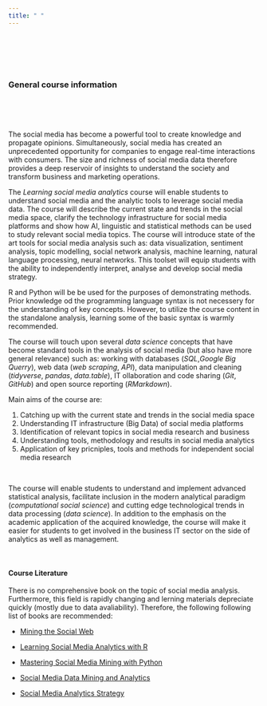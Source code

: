 ```yaml
---
title: " "
---
```


<br>
<br>
<br>
<br>

### General course information
<br>
<br>
<br>

The social media has become a powerful tool to create knowledge and propagate opinions. Simultaneously, social media has created an unprecedented opportunity for companies to engage real-time interactions with consumers. The size and richness of social media data therefore provides a deep reservoir of insights to understand the society and transform business and marketing operations.

The *Learning social media analytics* course will enable students to understand social media and the analytic tools to leverage social media data. The course will describe the current state and trends in the social media space, clarify the technology infrastructure for social media platforms and show how AI, linguistic and statistical methods can be used to study relevant social media topics. The course will introduce state of the art tools for social media analysis such as: data visualization, sentiment analysis, topic modelling, social network analysis, machine learning, natural language processing, neural networks. This toolset will equip students with the ability to independently interpret, analyse and develop social media strategy.  

R and Python will be be used for the purposes of demonstrating methods. Prior knowledge od the programming language syntax is not necessery for the understanding of key concepts. However, to utilize the course content in the standalone analysis, learning some of the basic syntax is warmly recommended.

The course will touch upon several *data science* concepts that have become standard tools in the analysis of social media (but also have more general relevance) such as: working with databases (*SQL*,*Google Big Querry*), web data (*web scraping*, *API*), data manipulation and cleaning (*tidyverse*, *pandas*, *data.table*), IT ollaboration and code sharing (*Git*, *GitHub*) and open source reporting (*RMarkdown*).


Main aims of the course are:

1) Catching up with the current state and trends in the social media space 
2) Understanding IT infrastructure (Big Data) of social media platforms  
3) Identification of relevant topics in social media research and business 
4) Understanding tools, methodology and results in social media analytics
5) Application of key pricniples, tools and methods for independent social media research


<br>

The course will enable students to understand and implement advanced statistical analysis, facilitate inclusion in the modern analytical paradigm (*computational social science*) and cutting edge technological trends in data processing (*data science*). In addition to the emphasis on the academic application of the acquired knowledge, the course will make it easier for students to get involved in the business IT sector on the side of analytics as well as management.


<br>

#### Course Literature


There is no comprehensive book on the topic of social media analysis. Furthermore, this field is rapidly changing and lerning materials depreciate quickly (mostly due to data avaliability). Therefore, the following following list of books are recommended:

- [Mining the Social Web](https://www.webpages.uidaho.edu/~stevel/504/mining-the-social-web-2nd-edition.pdf) 

- [Learning Social Media Analytics with R](https://www.packtpub.com/product/learning-social-media-analytics-with-r/9781787127524)

- [Mastering Social Media Mining with Python](https://www.packtpub.com/product/mastering-social-media-mining-with-python/9781783552016) 

- [Social Media Data Mining and Analytics](https://www.wiley.com/en-us/Social+Media+Data+Mining+and+Analytics-p-9781118824856) 

- [Social Media Analytics Strategy](https://www.apress.com/us/book/9781484231012)


<br>
